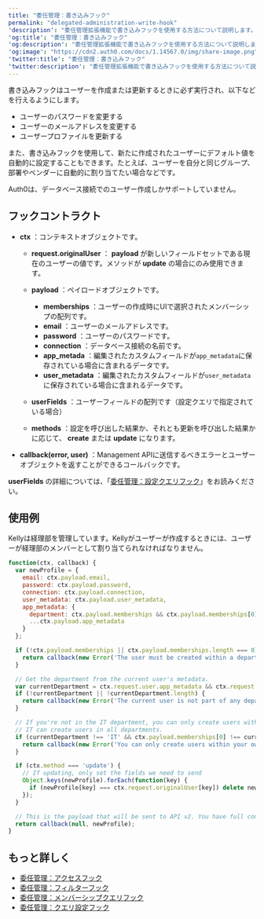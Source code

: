 ```yaml
---
title: "委任管理：書き込みフック"
permalink: "delegated-administration-write-hook"
'description': "委任管理拡張機能で書き込みフックを使用する方法について説明します。"
'og:title': "委任管理：書き込みフック"
'og:description': "委任管理拡張機能で書き込みフックを使用する方法について説明します。"
'og:image': "https://cdn2.auth0.com/docs/1.14567.0/img/share-image.png"
'twitter:title': "委任管理：書き込みフック"
'twitter:description': "委任管理拡張機能で書き込みフックを使用する方法について説明します。"
---
```


書き込みフックはユーザーを作成または更新するときに必ず実行され、以下などを行えるようにします。

* ユーザーのパスワードを変更する
* ユーザーのメールアドレスを変更する
* ユーザープロファイルを更新する

また、書き込みフックを使用して、新たに作成されたユーザーにデフォルト値を自動的に設定することもできます。たとえば、ユーザーを自分と同じグループ、部署やベンダーに自動的に割り当てたい場合などです。

<Warning>

Auth0は、データベース接続でのユーザー作成しかサポートしていません。

</Warning>

## フックコントラクト

* **ctx** ：コンテキストオブジェクトです。

  + **request.originalUser** ： **payload** が新しいフィールドセットである現在のユーザーの値です。メソッドが **update** の場合にのみ使用できます。
  + **payload** ：ペイロードオブジェクトです。

    - **memberships** ：ユーザーの作成時にUIで選択されたメンバーシップの配列です。
    - **email** ：ユーザーのメールアドレスです。
    - **password** ：ユーザーのパスワードです。
    - **connection** ：データベース接続の名前です。
    - **app_metada** ：編集されたカスタムフィールドが`app_metadata`に保存されている場合に含まれるデータです。
    - **user_metadata** ：編集されたカスタムフィールドが`user_metadata`に保存されている場合に含まれるデータです。
  + **userFields** ：ユーザーフィールドの配列です（設定クエリで指定されている場合）
  + **methods** ：設定を呼び出した結果か、それとも更新を呼び出した結果かに応じて、 **create** または **update** になります。
* **callback(error, user)** ：<Tooltip data-tooltip-id="react-containers-DefinitionTooltip-0" href="/ja-jp/glossary?term=management-api" tip="Management API: 顧客が管理タスクを実行できるようにするための製品。" cta="用語集の表示">Management API</Tooltip>に送信するべきエラーとユーザーオブジェクトを返すことができるコールバックです。

**userFields** の詳細については、「[委任管理：設定クエリフック](/ja-jp/customize/extensions/delegated-administration-extension/delegated-administration-hooks/delegated-administration-settings-query-hook)」をお読みください。

## 使用例

Kellyは経理部を管理しています。Kellyがユーザーが作成するときには、ユーザーが経理部のメンバーとして割り当てられなければなりません。

```javascript lines expandable
function(ctx, callback) {
  var newProfile = {
    email: ctx.payload.email,
    password: ctx.payload.password,
    connection: ctx.payload.connection,
    user_metadata: ctx.payload.user_metadata,
    app_metadata: {
      department: ctx.payload.memberships && ctx.payload.memberships[0],
      ...ctx.payload.app_metadata
    }
  };

  if (!ctx.payload.memberships || ctx.payload.memberships.length === 0) {
    return callback(new Error('The user must be created within a department.'));
  }

  // Get the department from the current user's metadata.
  var currentDepartment = ctx.request.user.app_metadata && ctx.request.user.app_metadata.department;
  if (!currentDepartment || !currentDepartment.length) {
    return callback(new Error('The current user is not part of any department.'));
  }

  // If you're not in the IT department, you can only create users within your own department.
  // IT can create users in all departments.
  if (currentDepartment !== 'IT' && ctx.payload.memberships[0] !== currentDepartment) {
    return callback(new Error('You can only create users within your own department.'));
  }

  if (ctx.method === 'update') {
    // If updating, only set the fields we need to send
    Object.keys(newProfile).forEach(function(key) {
      if (newProfile[key] === ctx.request.originalUser[key]) delete newProfile[key];
    });
  }

  // This is the payload that will be sent to API v2. You have full control over how the user is created in API v2.
  return callback(null, newProfile);
}
```

## もっと詳しく

* [委任管理：アクセスフック](/ja-jp/customize/extensions/delegated-administration-extension/delegated-administration-hooks/delegated-administration-access-hook)
* [委任管理：フィルターフック](/ja-jp/customize/extensions/delegated-administration-extension/delegated-administration-hooks/delegated-administration-filter-hook)
* [委任管理：メンバーシップクエリフック](/ja-jp/customize/extensions/delegated-administration-extension/delegated-administration-hooks/delegated-administration-memberships-query-hook)
* [委任管理：クエリ設定フック](/ja-jp/customize/extensions/delegated-administration-extension/delegated-administration-hooks/delegated-administration-settings-query-hook)